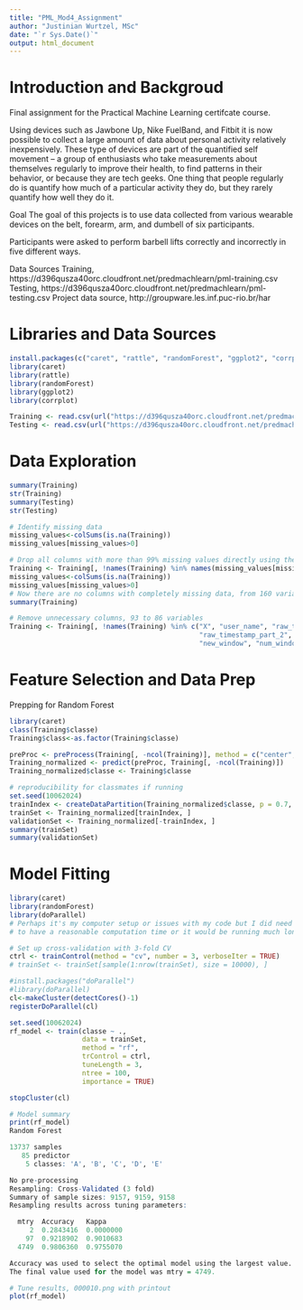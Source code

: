 ```yaml
---
title: "PML_Mod4_Assignment"
author: "Justinian Wurtzel, MSc"
date: "`r Sys.Date()`"
output: html_document
---
```

# Introduction and Backgroud 

Final assignment for the Practical Machine Learning certifcate course.

Using devices such as Jawbone Up, Nike FuelBand, and Fitbit it is now possible to collect a large amount of data about personal activity relatively inexpensively. These type of devices are part of the quantified self movement – a group of enthusiasts who take measurements about themselves regularly to improve their health, to find patterns in their behavior, or because they are tech geeks. One thing that people regularly do is quantify how much of a particular activity they do, but they rarely quantify how well they do it. 

Goal
The goal of this projects is to use data collected from various wearable devices on the belt, forearm, arm, and dumbell of six participants. 

Participants were asked to perform barbell lifts correctly and incorrectly in five different ways.

Data Sources
Training, https://d396qusza40orc.cloudfront.net/predmachlearn/pml-training.csv
Testing, https://d396qusza40orc.cloudfront.net/predmachlearn/pml-testing.csv
Project data source, http://groupware.les.inf.puc-rio.br/har

# Libraries and Data Sources
```r
install.packages(c("caret", "rattle", "randomForest", "ggplot2", "corrplot"))
library(caret)
library(rattle)
library(randomForest)
library(ggplot2)
library(corrplot)

Training <- read.csv(url("https://d396qusza40orc.cloudfront.net/predmachlearn/pml-training.csv"))
Testing <- read.csv(url("https://d396qusza40orc.cloudfront.net/predmachlearn/pml-testing.csv"))

```

# Data Exploration

```r
summary(Training)
str(Training)
summary(Testing)
str(Testing)

# Identify missing data
missing_values<-colSums(is.na(Training))
missing_values[missing_values>0]

# Drop all columns with more than 99% missing values directly using the missing_values list
Training <- Training[, !names(Training) %in% names(missing_values[missing_values > 0])]
missing_values<-colSums(is.na(Training))
missing_values[missing_values>0]
# Now there are no columns with completely missing data, from 160 variables to 93
summary(Training)

# Remove unnecessary columns, 93 to 86 variables
Training <- Training[, !names(Training) %in% c("X", "user_name", "raw_timestamp_part_1", 
                                               "raw_timestamp_part_2", "cvtd_timestamp", 
                                               "new_window", "num_window")]
```

# Feature Selection and Data Prep
Prepping for Random Forest
```r
library(caret)
class(Training$classe)
Training$class<-as.factor(Training$classe)

preProc <- preProcess(Training[, -ncol(Training)], method = c("center", "scale"))
Training_normalized <- predict(preProc, Training[, -ncol(Training)])
Training_normalized$classe <- Training$classe 

# reproducibility for classmates if running
set.seed(10062024)
trainIndex <- createDataPartition(Training_normalized$classe, p = 0.7, list = FALSE)
trainSet <- Training_normalized[trainIndex, ]
validationSet <- Training_normalized[-trainIndex, ]
summary(trainSet)
summary(validationSet)

```

# Model Fitting

```r
library(caret)
library(randomForest)
library(doParallel)
# Perhaps it's my computer setup or issues with my code but I did need to reduce tunelength and ntree 
# to have a reasonable computation time or it would be running much longer. I also used the doparallel package # to hopefully speed up the analysis, unsure of it's impact, thank you!

# Set up cross-validation with 3-fold CV
ctrl <- trainControl(method = "cv", number = 3, verboseIter = TRUE)
# trainSet <- trainSet[sample(1:nrow(trainSet), size = 10000), ]  

#install.packages("doParallel")
#library(doParallel)
cl<-makeCluster(detectCores()-1)
registerDoParallel(cl)

set.seed(10062024)
rf_model <- train(classe ~ ., 
                  data = trainSet, 
                  method = "rf", 
                  trControl = ctrl, 
                  tuneLength = 3,
                  ntree = 100,
                  importance = TRUE)

stopCluster(cl)

```

```r
# Model summary
print(rf_model)
Random Forest 

13737 samples
   85 predictor
    5 classes: 'A', 'B', 'C', 'D', 'E' 

No pre-processing
Resampling: Cross-Validated (3 fold) 
Summary of sample sizes: 9157, 9159, 9158 
Resampling results across tuning parameters:

  mtry  Accuracy   Kappa    
     2  0.2843416  0.0000000
    97  0.9218902  0.9010683
  4749  0.9806360  0.9755070

Accuracy was used to select the optimal model using the largest value.
The final value used for the model was mtry = 4749.
```

```r
# Tune results, 000010.png with printout
plot(rf_model)

```

